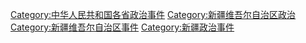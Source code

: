 [[Category:中华人民共和国各省政治事件|Category:中华人民共和国各省政治事件]]
[[Category:新疆维吾尔自治区政治|Category:新疆维吾尔自治区政治]]
[[Category:新疆维吾尔自治区事件|Category:新疆维吾尔自治区事件]]
[[Category:新疆政治事件|Category:新疆政治事件]]